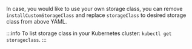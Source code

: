 In case, you would like to use your own storage class, you can remove `installCustomStorageClass` and replace `storageClass` to desired storage class from above YAML.

:::info
To list storage class in your Kubernetes cluster: `kubectl get storageclass`.
:::